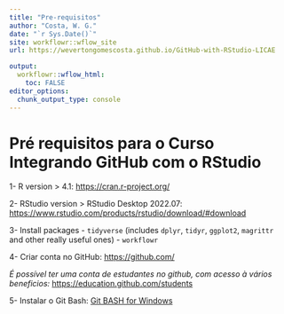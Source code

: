 ```yaml
---
title: "Pre-requisitos"
author: "Costa, W. G."
date: "`r Sys.Date()`"
site: workflowr::wflow_site
url: https://wevertongomescosta.github.io/GitHub-with-RStudio-LICAE

output:
  workflowr::wflow_html:
    toc: FALSE
editor_options:
  chunk_output_type: console
---
```


# Pré requisitos para o Curso Integrando GitHub com o RStudio

1- R version > 4.1: [https://cran.r-project.org/](https://cran.r-project.org/)

2- RStudio version > RStudio Desktop 2022.07: [https://www.rstudio.com/products/rstudio/download/#download](https://www.rstudio.com/products/rstudio/download/#download)

3- Install packages
	- `tidyverse` (includes `dplyr`, `tidyr`, `ggplot2`, `magrittr` and other really useful ones)
	- `workflowr`

4- Criar conta no GitHub: [https://github.com/](https://github.com/)

*É possível ter uma conta de estudantes no github, com acesso à vários beneficios:*
[https://education.github.com/students](https://education.github.com/students)

5- Instalar o Git Bash: [Git BASH for Windows](https://gitforwindows.org/)
